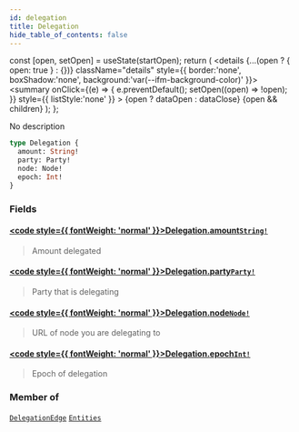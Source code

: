 ```yaml
---
id: delegation
title: Delegation
hide_table_of_contents: false
---
```







  const [open, setOpen] = useState(startOpen);
  return (
    <details {...(open ? { open: true } : {})} className="details" style={{ border:'none', boxShadow:'none', background:'var(--ifm-background-color)' }}>
      <summary
        onClick={(e) => {
          e.preventDefault();
          setOpen((open) => !open);
        }}
        style={{ listStyle:'none' }}
      >
      {open ? dataOpen : dataClose}
      </summary>
      {open && children}
    </details>
  );
};




No description


```graphql
type Delegation {
  amount: String!
  party: Party!
  node: Node!
  epoch: Int!
}
```


### Fields

#### [<code style={{ fontWeight: 'normal' }}>Delegation.<b>amount</b></code>](#)<Bullet />[`String!`](/testnet/api/graphql/scalars/string) <Badge class="secondary" text="non-null"/> <Badge class="secondary" text="scalar"/>
> Amount delegated
> 

#### [<code style={{ fontWeight: 'normal' }}>Delegation.<b>party</b></code>](#)<Bullet />[`Party!`](/testnet/api/graphql/objects/party) <Badge class="secondary" text="non-null"/> <Badge class="secondary" text="object"/>
> Party that is delegating
> 

#### [<code style={{ fontWeight: 'normal' }}>Delegation.<b>node</b></code>](#)<Bullet />[`Node!`](/testnet/api/graphql/objects/node) <Badge class="secondary" text="non-null"/> <Badge class="secondary" text="object"/>
> URL of node you are delegating to
> 

#### [<code style={{ fontWeight: 'normal' }}>Delegation.<b>epoch</b></code>](#)<Bullet />[`Int!`](/testnet/api/graphql/scalars/int) <Badge class="secondary" text="non-null"/> <Badge class="secondary" text="scalar"/>
> Epoch of delegation
> 



### Member of

[`DelegationEdge`](/testnet/api/graphql/objects/delegation-edge)  <Badge class="secondary" text="object"/><Bullet />[`Entities`](/testnet/api/graphql/objects/entities)  <Badge class="secondary" text="object"/>

